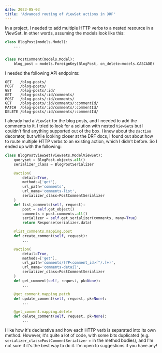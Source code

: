 ```yaml
---
date: 2023-05-03
title: 'Advanced routing of ViewSet actions in DRF'
---
```


In a project, I needed to add multiple HTTP verbs to a nested resource in a ViewSet. In other words, assuming the models look like this:

```python
class BlogPost(models.Model):
    ...


class PostComment(models.Model):
    blog_post = models.ForeignKey(BlogPost, on_delete=models.CASCADE)
```

I needed the following API endpoints:

```http
GET    /blog-posts/
POST   /blog-posts/
GET    /blog-posts/:id/
GET    /blog-posts/:id/comments/
POST   /blog-posts/:id/comments/
GET    /blog-posts/:id/comments/:commentId/
PATCH  /blog-posts/:id/comments/:commentId/
DELETE /blog-posts/:id/comments/:commentId/
```

I already had a `ViewSet` for the blog posts, and I needed to add the comments to it. I tried to look for a solution with nested `ViewSet`s but I couldn't find anything supported out of the box. I knew about the `@action` decorator, but while looking closer at the DRF docs, I found out about how to route multiple HTTP verbs to an existing action, which I didn't before. So I ended up with the following:

```python
class BlogPostViewSet(viewsets.ModelViewSet):
    queryset = BlogPost.objects.all()
    serializer_class = BlogPostSerializer

    @action(
        detail=True,
        methods=['get'],
        url_path='comments',
        url_name='comments-list',
        serializer_class=PostCommentSerializer
    )
    def list_comments(self, request):
        post = self.get_object()
        comments = post.comments.all()
        serializer = self.get_serializer(comments, many=True)
        return Response(serializer.data)

    @list_comments.mapping.post
    def create_comment(self, request):
        ...

    @action(
        detail=True,
        methods=['get'],
        url_path='comments/(?P<comment_id>[^/.]+)',
        url_name='comments-detail',
        serializer_class=PostCommentSerializer
    )
    def get_comment(self, request, pk=None):
        ...

    @get_comment.mapping.patch
    def update_comment(self, request, pk=None):
        ...

    @get_comment.mapping.delete
    def delete_comment(self, request, pk=None):
        ...
```

I like how it's declarative and how each HTTP verb is separated into its own method. However, it's quite a lot of code, with some bits duplicated (e.g. `serializer_class=PostCommentSerializer` + in the method bodies), and I'm not sure if it's the best way to do it. I'm open to suggestions if you have any!
